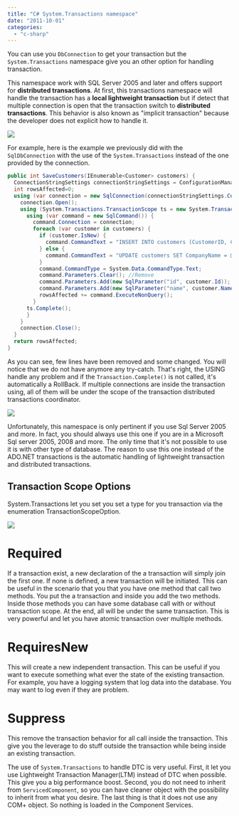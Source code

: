 ```yaml
---
title: "C# System.Transactions namespace"
date: "2011-10-01"
categories: 
  - "c-sharp"
---
```


You can use you `DbConnection` to get your transaction but the `System.Transactions` namespace give you an other option for handling transaction.

This namespace work with SQL Server 2005 and later and offers support for **distributed transactions**. At first, this transactions namespace will handle the transaction has a **local lightweight transaction** but if detect that multiple connection is open that the transaction switch to **distributed transactions**. This behavior is also known as "implicit transaction" because the developer does not explicit how to handle it.

![](images/dtc.png)

For example, here is the example we previously did with the `SqlDbConnection` with the use of the `System.Transactions` instead of the one provided by the connection.

```csharp
public int SaveCustomers(IEnumerable<Customer> customers) { 
  ConnectionStringSettings connectionStringSettings = ConfigurationManager.ConnectionStrings["ApplicationServices"];
  int rowsAffected=0; 
  using (var connection = new SqlConnection(connectionStringSettings.ConnectionString)) { 
    connection.Open(); 
    using (System.Transactions.TransactionScope ts = new System.Transactions.TransactionScope()) { 
      using (var command = new SqlCommand()) { 
        command.Connection = connection; 
        foreach (var customer in customers) { 
          if (customer.IsNew) { 
            command.CommandText = "INSERT INTO customers (CustomerID, CompanyName) VALUES (@id, @name)"; 
          } else { 
            command.CommandText = "UPDATE customers SET CompanyName = @name WHERE CustomerID = @id"; 
          } 
          command.CommandType = System.Data.CommandType.Text; 
          command.Parameters.Clear(); //Remove 
          command.Parameters.Add(new SqlParameter("id", customer.Id)); 
          command.Parameters.Add(new SqlParameter("name", customer.Name)); 
          rowsAffected += command.ExecuteNonQuery(); 
        }
      ts.Complete(); 
      } 
    } 
    connection.Close(); 
  } 
  return rowsAffected; 
} 
```

As you can see, few lines have been removed and some changed. You will notice that we do not have anymore any try-catch. That's right, the USING handle any problem and if the `Transaction.Complete()` is not called, it's automatically a RollBack. If multiple connections are inside the transaction using, all of them will be under the scope of the transaction distributed transactions coordinator.

![](images/transactionDLL-400x339.png)

Unfortunately, this namespace is only pertinent if you use Sql Server 2005 and more. In fact, you should always use this one if you are in a Microsoft Sql server 2005, 2008 and more. The only time that it's not possible to use it is with other type of database. The reason to use this one instead of the ADO.NET transactions is the automatic handling of lightweight transaction and distributed transactions.

## Transaction Scope Options

System.Transactions let you set you set a type for you transaction via the enumeration TransactionScopeOption.

![](images/transactionScopeOption-400x68.png)

# Required
If a transaction exist, a new declaration of the a transaction will simply join the first one. If none is defined, a new transaction will be initiated. This can be useful in the scenario that you that you have one method that call two methods. You put the a transaction and inside you add the two methods. Inside those methods you can have some database call with or without transaction scope. At the end, all will be under the same transaction. This is very powerful and let you have atomic transaction over multiple methods.

# RequiresNew
This will create a new independent transaction. This can be useful if you want to execute something what ever the state of the existing transaction. For example, you have a logging system that log data into the database. You may want to log even if they are problem.

# Suppress
This remove the transaction behavior for all call inside the transaction. This give you the leverage to do stuff outside the transaction while being inside an existing transaction.

The use of `System.Transactions` to handle DTC is very useful. 
First, it let you use Lightweight Transaction Manager(LTM) instead of DTC when possible. This give you a big performance boost.
Second, you do not need to inherit from `ServicedComponent`, so you can have cleaner object with the possibility to inherit from what you desire. The last thing is that it does not use any COM+ object. So nothing is loaded in the Component Services.

